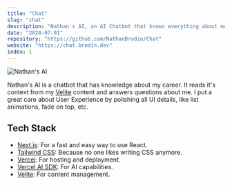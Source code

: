 ```yaml
---
title: "Chat"
slug: "chat"
description: "Nathan's AI, an AI Chatbot that knows everything about me. Built with Vercel AI SDK Next.js (React), TypeScript and TailwindCSS. With a focus on User Experience, Nathan's AI is a modern and intuitive chatbot. This project is still in development, and a lot of new features are planned."
date: "2024-07-01"
repository: "https://github.com/NathanBrodin/Chat"
website: "https://chat.brodin.dev"
index: 1
---
```


![Nathan's AI](https://chat.brodin.dev/opengraph-image.png)

Nathan's AI is a chatbot that has knowledge about my career.
It reads it's context from my [Velite](https://velite.js.org/) content and answers questions about me.
I put a great care about User Experience by polishing all UI details, like list animations, fade on top, etc.

## Tech Stack

- [Next.js](https://nextjs.org): For a fast and easy way to use React.
- [Tailwind CSS](https://tailwindcss.com): Because no one likes writing CSS anymore.
- [Vercel](https://vercel.com): For hosting and deployment.
- [Vercel AI SDK](https://sdk.vercel.ai): For AI capabilities.
- [Velite](https://velite.js.org/): For content management.
